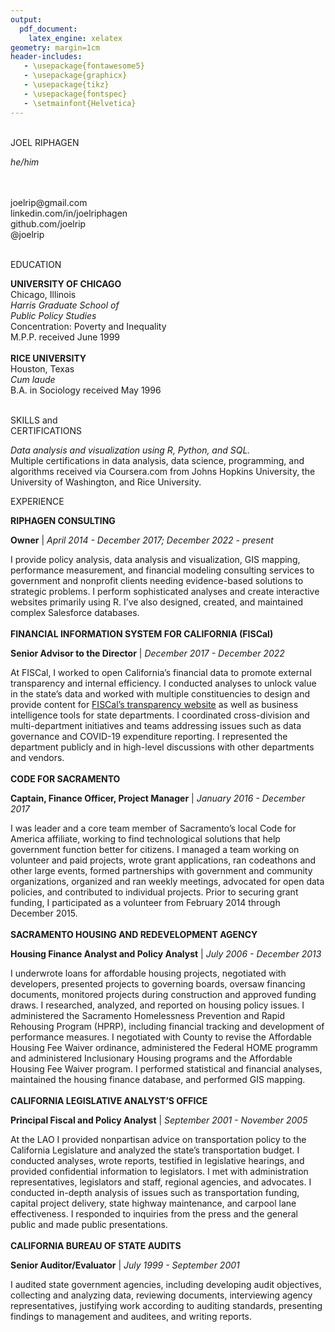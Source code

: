 ```yaml
---
output:
  pdf_document:
    latex_engine: xelatex
geometry: margin=1cm
header-includes:
   - \usepackage{fontawesome5}
   - \usepackage{graphicx}
   - \usepackage{tikz}
   - \usepackage{fontspec}
   - \setmainfont{Helvetica}
---
```


```{=latex}
\begin{minipage}[t]{0.3\textwidth}
\noindent\colorbox{lightgray}
{\begin{minipage}[t][\textheight][t]{\linewidth}
\hspace{0.04\linewidth}
{\begin{minipage}[t][\textheight][t]{.9\linewidth}
\vspace{5pt}
\begin{center}
\begin{tikzpicture}
 \clip (0,0) circle (2.5cm) node {\includegraphics[width=5cm]{images/headshot_crop2.jpg}};
\end{tikzpicture}
```
\
\LARGE JOEL RIPHAGEN \par
\normalsize
*he/him*

```{=latex}
\end{center}
```
\
\
\faIcon{envelope}  joelrip@gmail.com \
\faIcon{linkedin}  linkedin.com/in/joelriphagen \
\faIcon{github}  github.com/joelrip \
\faIcon{twitter}  @joelrip \

\
\Large EDUCATION \par
\hrulefill
\normalsize
**UNIVERSITY OF CHICAGO** \
Chicago, Illinois \
*Harris Graduate School of* \
*Public Policy Studies* \
Concentration: Poverty and Inequality \
M.P.P. received June 1999
\
\
**RICE UNIVERSITY** \
Houston, Texas \
*Cum laude* \
B.A. in Sociology received May 1996

\
\Large SKILLS and \
CERTIFICATIONS \par
\hrulefill
\normalsize
*Data analysis and visualization using R, Python, and SQL.* \
Multiple certifications in data analysis, data science, programming, and algorithms received via Coursera.com from Johns Hopkins University, the University of Washington, and Rice University.


```{=latex}
\end{minipage}}
\end{minipage}}
\end{minipage}
\hspace{0.025\linewidth}
\begin{minipage}[t]{0.675\textwidth}
```

\vspace{5pt}
\Large EXPERIENCE \par
\hrulefill
\normalsize
**RIPHAGEN CONSULTING**

<span class="resume-emphasis">**Owner** | *April 2014 - December 2017; December 2022 - present*</span><br>

I provide policy analysis, data analysis and visualization, GIS mapping, performance measurement, and financial modeling consulting services to government and nonprofit clients needing evidence-based solutions to strategic problems. I perform sophisticated analyses and create interactive websites primarily using R. I've also designed, created, and maintained complex Salesforce databases.
\
\
**FINANCIAL INFORMATION SYSTEM FOR CALIFORNIA (FISCal)**

<span class="resume-emphasis">**Senior Advisor to the Director** | *December 2017 - December 2022*</span><br>

At FISCal, I worked to open California's financial data to promote external transparency and internal efficiency. I conducted analyses to unlock value in the state's data and worked with multiple constituencies to design and provide content for <span class="resume-link">[FISCal's transparency website](https://open.fiscal.ca.gov/)</span> as well as business intelligence tools for state departments. I coordinated cross-division and multi-department initiatives and teams addressing issues such as data governance and COVID-19 expenditure reporting. I represented the department publicly and in high-level discussions with other departments and vendors.
\
\
**CODE FOR SACRAMENTO**

<span class="resume-emphasis">**Captain, Finance Officer, Project Manager** | *January 2016 - December 2017*</span><br>

I was leader and a core team member of Sacramento's local Code for America affiliate, working to find technological solutions that help government function better for citizens. I managed a team working on volunteer and paid projects, wrote grant applications, ran codeathons and other large events, formed partnerships with government and community organizations, organized and ran weekly meetings, advocated for open data policies, and contributed to individual projects. Prior to securing grant funding, I participated as a volunteer from February 2014 through December 2015.
\
\
**SACRAMENTO HOUSING AND REDEVELOPMENT AGENCY**

<span class="resume-emphasis">**Housing Finance Analyst and Policy Analyst** | *July 2006 - December 2013*</span><br>

I underwrote loans for affordable housing projects, negotiated with developers, presented projects to governing boards, oversaw financing documents, monitored projects during construction and approved funding draws. I researched, analyzed, and reported on housing policy issues.  I administered the Sacramento Homelessness Prevention and Rapid Rehousing Program (HPRP), including financial tracking and development of performance measures.  I negotiated with County to revise the Affordable Housing Fee Waiver ordinance, administered the Federal HOME programm and administered Inclusionary Housing programs and the Affordable Housing Fee Waiver program. I performed statistical and financial analyses, maintained the housing finance database, and performed GIS mapping.
\
\
**CALIFORNIA LEGISLATIVE ANALYST’S OFFICE**

<span class="resume-emphasis">**Principal Fiscal and Policy Analyst** | *September 2001 - November 2005*</span><br>

At the LAO I provided nonpartisan advice on transportation policy to the California Legislature and analyzed the state’s transportation budget. I conducted analyses, wrote reports, testified in legislative hearings, and provided confidential information to legislators. I met with administration representatives, legislators and staff, regional agencies, and advocates. I conducted in-depth analysis of issues such as transportation funding, capital project delivery, state highway maintenance, and carpool lane effectiveness. I responded to inquiries from the press and the general public and made public presentations.
\
\
**CALIFORNIA BUREAU OF STATE AUDITS**

<span class="resume-emphasis">**Senior Auditor/Evaluator** | *July 1999 - September 2001*</span><br>

I audited state government agencies, including developing audit objectives, collecting and analyzing data, reviewing documents, interviewing agency representatives, justifying work according to auditing standards, presenting findings to management and auditees, and writing reports.

```{=latex}
\end{minipage}
```
